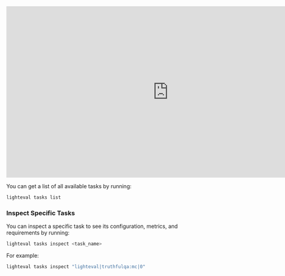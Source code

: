 
<iframe
	src="https://saylortwift-benchmark-finder.hf.space"
	frameborder="0"
	width="850"
	height="450"
></iframe>



You can get a list of all available tasks by running:

```bash
lighteval tasks list
```

### Inspect Specific Tasks

You can inspect a specific task to see its configuration, metrics, and requirements by running:

```bash
lighteval tasks inspect <task_name>
```

For example:
```bash
lighteval tasks inspect "lighteval|truthfulqa:mc|0"
```
